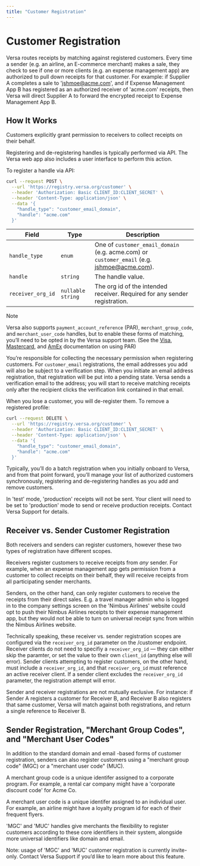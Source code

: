 ```yaml
---
title: "Customer Registration"
---
```


# Customer Registration

Versa routes receipts by matching against registered customers. Every time a sender (e.g. an airline, an E-commerce merchant) makes a sale, they check to see if one or more clients (e.g. an expense management app) are authorized to pull down receipts for that customer. For example: if Supplier A completes a sale to 'jshmoe@acme.com', and if Expense Management App B has registered as an authorized receiver of 'acme.com' receipts, then Versa will direct Supplier A to forward the encrypted receipt to Expense Management App B.

## How It Works

Customers explicitly grant permission to receivers to collect receipts on their behalf.

Registering and de-registering handles is typically performed via API. The Versa web app also includes a user interface to perform this action.

To register a handle via API:

```bash
curl --request POST \
  --url 'https://registry.versa.org/customer' \
  --header 'Authorization: Basic CLIENT_ID:CLIENT_SECRET' \
  --header 'Content-Type: application/json' \
  --data '{
    "handle_type": "customer_email_domain",
    "handle": "acme.com"
  }'
```

| Field             | Type              | Description                                                                                |
| ----------------- | ----------------- | ------------------------------------------------------------------------------------------ |
| `handle_type`     | `enum`            | One of `customer_email_domain` (e.g. acme.com) or `customer_email` (e.g. jshmoe@acme.com). |
| `handle`          | `string`          | The handle value.                                                                          |
| `receiver_org_id` | `nullable string` | The org id of the intended receiver. Required for any sender registration.                 |

> [!NOTE]
> Versa also supports `payment_account_reference` (PAR), `merchant_group_code`, and `merchant_user_code` handles, but to enable these forms of matching, you’ll need to be opted in by the Versa support team.
> (See the [Visa](https://developer.visa.com/capabilities/visa-par-inquiry), [Mastercard](https://developer.mastercard.com/payment-account-reference-inquiry/documentation/), and [AmEx](https://developer.americanexpress.com/products/payment-account-reference-public/overview) documentation on using PAR)

You’re responsible for collecting the necessary permission when registering customers. For `customer_email` registrations, the email addresses you add will also be subject to a verification step. When you initiate an email address registration, that registration will be put into a pending state. Versa sends a verification email to the address; you will start to receive matching receipts only after the recipient clicks the verification link contained in that email.

When you lose a customer, you will de-register them. To remove a registered profile:

```bash
curl --request DELETE \
  --url 'https://registry.versa.org/customer' \
  --header 'Authorization: Basic CLIENT_ID:CLIENT_SECRET' \
  --header 'Content-Type: application/json' \
  --data '{
    "handle_type": "customer_email_domain",
    "handle": "acme.com"
  }'
```

Typically, you’ll do a batch registration when you initially onboard to Versa, and from that point forward, you’ll manage your list of authorized customers synchronously, registering and de-registering handles as you add and remove customers.

In 'test' mode, 'production' receipts will not be sent. Your client will need to be set to 'production' mode to send or receive production receipts. Contact Versa Support for details.

## Receiver vs. Sender Customer Registration

Both receivers and senders can register customers, however these two types of registration have different scopes.

Receivers register customers to receive receipts from _any_ sender. For example, when an expense management app gets permission from a customer to collect receipts on their behalf, they will receive receipts from all participating sender merchants.

Senders, on the other hand, can only register customers to receive the receipts from their direct sales. E.g. a travel manager admin who is logged in to the company settings screen on the 'Nimbus Airlines' website could opt to push their Nimbus Airlines receipts to their expense management app, but they would not be able to turn on universal receipt sync from within the Nimbus Airlines website.

Technically speaking, these receiver vs. sender registration scopes are configured via the `receiver_org_id` parameter on the /customer endpoint. Receiver clients do not need to specifiy a `receiver_org_id` — they can either skip the paramter, or set the value to their own `client_id` (anything else will error). Sender clients attempting to register customers, on the other hand, must include a `receiver_org_id`, and that `receiver_org_id` must reference an active receiver client. If a sender client excludes the `receiver_org_id` parameter, the registration attempt will error.

Sender and receiver registrations are not mutually exclusive. For instance: if Sender A registers a customer for Receiver B, and Receiver B also registers that same customer, Versa will match against both registrations, and return a single reference to Receiver B.

## Sender Registration, "Merchant Group Codes", and "Merchant User Codes"

In addition to the standard domain and email -based forms of customer registration, senders can also register customers using a "merchant group code" (MGC) or a "merchant user code" (MUC).

A merchant group code is a unique identifer assigned to a corporate program. For example, a rental car company might have a 'corporate discount code' for Acme Co.

A merchant user code is a unique identifer assigned to an individual user. For example, an airline might have a loyalty program id for each of their frequent flyers.

'MGC' and 'MUC' handles give merchants the flexibility to register customers according to these core identifiers in their system, alongside more universal identifiers like domain and email.

Note: usage of 'MGC' and 'MUC' customer registration is currently invite-only. Contact Versa Support if you’d like to learn more about this feature.
